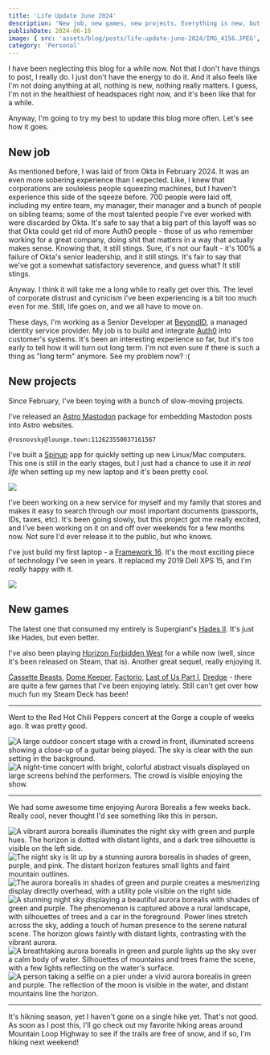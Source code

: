 ```yaml
---
title: 'Life Update June 2024'
description: 'New job, new games, new projects. Everything is new, but somehow it all feels the same.'
publishDate: 2024-06-16
image: { src: 'assets/blog/posts/life-update-june-2024/IMG_4156.JPEG', alt: 'A stunning night sky displaying a beautiful aurora borealis with shades of green and purple. The phenomenon is captured above a rural landscape, with silhouettes of trees and a car in the foreground. Power lines stretch across the sky, adding a touch of human presence to the serene natural scene. The horizon glows faintly with distant lights, contrasting with the vibrant aurora.' }
category: 'Personal'
---
```


I have been neglecting this blog for a while now. Not that I don't have things to post, I really do. I just don't have the energy to do it. And it also feels like I'm not doing anything at all, nothing is new, nothing really matters. I guess, I'm not in the healthiest of headspaces right now, and it's been like that for a while.

Anyway, I'm going to try my best to update this blog more often. Let's see how it goes.

## New job

As mentioned before, I was laid of from Okta in February 2024. It was an even more sobering experience than I expected. Like, I knew that corporations are souleless people squeezing machines, but I haven't experience this side of the sqeeze before. 700 people were laid off, including my entire team, my manager, their manager and a bunch of people on sibling teams; some of the most talented people I've ever worked with were discarded by Okta. It's safe to say that a big part of this layoff was so that Okta could get rid of more Auth0 people - those of us who remember working for a great company, doing shit that matters in a way that actually makes sense. Knowing that, it still stings. Sure, it's not our fault - it's 100% a failure of Okta's senior leadership, and it still stings. It's fair to say that we've got a somewhat satisfactory severence, and guess what? It still stings.

Anyway. I think it will take me a long while to really get over this. The level of corporate distrust and cynicism I've been experiencing is a bit too much even for me. Still, life goes on, and we all have to move on.

These days, I'm working as a Senior Developer at [BeyondID](https://beyondid.com/), a managed identity service provider. My job is to build and integrate [Auth0](https://auth0.com/) into customer's systems. It's been an interesting experience so far, but it's too early to tell how it will turn out long term. I'm not even sure if there is such a thing as "long term" anymore. See my problem now? :(

## New projects

Since February, I've been toying with a bunch of slow-moving projects.

I've released an [Astro Mastodon](https://github.com/rosnovsky/astro-mastodon) package for embedding Mastodon posts into Astro websites.

`@rosnovsky@lounge.town:112623550037161567`

I've built a [Spinup](https://github.com/rosnovsky/spinup) app for quickly setting up new Linux/Mac computers. This one is still in the early stages, but I just had a chance to use it *in real life* when setting up my new laptop and it's been pretty cool.

![](assets/blog/posts/life-update-june-2024/spinup.png)

I've been working on a new service for myself and my family that stores and makes it easy to search through our most important documents (passports, IDs, taxes, etc). It's been going slowly, but this project got me really excited, and I've been working on it on and off over weekends for a few months now. Not sure I'd ever release it to the public, but who knows.

I've just build my first laptop - a [Framework 16](https://frame.work/products/laptop16-diy-amd-7040). It's the most exciting piece of technology I've seen in years. It replaced my 2019 Dell XPS 15, and I'm *really* happy with it.

![](assets/blog/posts/life-update-june-2024/framework16.png)

## New games

The latest one that consumed my entirely is Supergiant's [Hades II](https://www.supergiantgames.com/games/hades-ii/). It's just like Hades, but even better.

I've also been playing [Horizon Forbidden West](https://www.guerrilla-games.com/games/) for a while now (well, since it's been released on Steam, that is). Another great sequel, really enjoying it.

[Cassette Beasts](https://www.cassettebeasts.com/), [Dome Keeper](https://store.steampowered.com/app/1637320/Dome_Keeper/), [Factorio](https://www.factorio.com/), [Last of Us Part I](https://store.steampowered.com/agecheck/app/1888930/), [Dredge](https://www.dredge.game/) - there are quite a few games that I've been enjoying lately. Still can't get over how much fun my Steam Deck has been!

---

Went to the Red Hot Chili Peppers concert at the Gorge a couple of weeks ago. It was pretty good.

![A large outdoor concert stage with a crowd in front, illuminated screens showing a close-up of a guitar being played. The sky is clear with the sun setting in the background.](assets/blog/posts/life-update-june-2024/IMG_4241.JPEG)
![A night-time concert with bright, colorful abstract visuals displayed on large screens behind the performers. The crowd is visible enjoying the show.](assets/blog/posts/life-update-june-2024/IMG_4263.JPEG)

---

We had some awesome time enjoying Aurora Borealis a few weeks back. Really cool, never thought I'd see something like this in person.

![A vibrant aurora borealis illuminates the night sky with green and purple hues. The horizon is dotted with distant lights, and a dark tree silhouette is visible on the left side.](assets/blog/posts/life-update-june-2024/IMG_4141.JPEG)
![The night sky is lit up by a stunning aurora borealis in shades of green, purple, and pink. The distant horizon features small lights and faint mountain outlines.](assets/blog/posts/life-update-june-2024/IMG_4145.JPEG)
![The aurora borealis in shades of green and purple creates a mesmerizing display directly overhead, with a utility pole visible on the right side.](assets/blog/posts/life-update-june-2024/IMG_4150.JPEG)
![A stunning night sky displaying a beautiful aurora borealis with shades of green and purple. The phenomenon is captured above a rural landscape, with silhouettes of trees and a car in the foreground. Power lines stretch across the sky, adding a touch of human presence to the serene natural scene. The horizon glows faintly with distant lights, contrasting with the vibrant aurora.](assets/blog/posts/life-update-june-2024/IMG_4156.JPEG)
![A breathtaking aurora borealis in green and purple lights up the sky over a calm body of water. Silhouettes of mountains and trees frame the scene, with a few lights reflecting on the water's surface.](assets/blog/posts/life-update-june-2024/IMG_4161.JPEG)
![A person taking a selfie on a pier under a vivid aurora borealis in green and purple. The reflection of the moon is visible in the water, and distant mountains line the horizon.](assets/blog/posts/life-update-june-2024/IMG_4167.JPEG)

---

It's hikning season, yet I haven't gone on a single hike yet. That's not good. As soon as I post this, I'll go check out my favorite hiking areas around Mountain Loop Highway to see if the trails are free of snow, and if so, I'm hiking next weekend!
